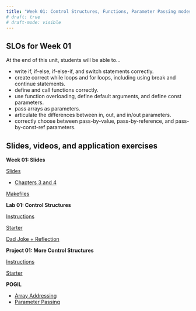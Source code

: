 ```yaml
---
title: "Week 01: Control Structures, Functions, Parameter Passing modes"
# draft: true
# draft-mode: visible
---
```


## SLOs for Week 01

At the end of this unit, students will be able to...

-   write if, if-else, if-else-if, and switch statements correctly.
-   create correct while loops and for loops, including using break and continue statements.
-   define and call functions correctly.
-   use function overloading, define default arguments, and define const parameters.
-   pass arrays as parameters.
-   articulate the differences between in, out, and in/out parameters.
-   correctly choose between pass-by-value, pass-by-reference, and pass-by-const-ref parameters.

## Slides, videos, and application exercises

::::: slide-deck
**Week 01: Slides**

::: slides
[Slides](https://docs.google.com/presentation/d/1uux2sZHfW1BRzdjNmUDpt5TDD7hOEgbLBW-G7KJNNUc/edit?usp=sharing){target="_blank"}
:::

::: reading
-   [Chapters 3 and 4](https://runestone.academy/runestone/books/published/cpp4python/index.html){target="_blank"}
:::


::: reading
[Makefiles](https://makefiletutorial.com/){target="_blank"}
:::

:::::

<!-- ## Lab -->

:::::: lab
**Lab 01: Control Structures**

::: instructions
[Instructions](/labs/lab01.qmd)
:::

::: starter
[Starter](https://classroom.github.com/a/Aqowwp7J){target="_blank"}
:::

::: slides
[Dad Joke + Reflection](https://calvincollege-my.sharepoint.com/:p:/g/personal/ea47_calvin_edu/EbpOOgr61e5Ev_psySo8a8wBbEegXYjHNfaMsdA6SMoIKg?e=TC2lXw){target="_blank"}
:::
::::::

<!-- ## Homework assignments -->

::::: homework
**Project 01: More Control Structures**

::: instructions
[Instructions](/projects/proj01.qmd)
:::

::: starter
[Starter](https://classroom.github.com/a/_PwngVPD){target="_blank"}
:::
:::::

::: exam
**POGIL**

-   [Array Addressing](https://docs.google.com/document/d/1myVaJT3i1hECM4BHs9LpbLz3a3heVPp6SJiEjoEvG_M/edit?tab=t.0#heading=h.im9274hm9wa0){target="_blank"} <!-- -   ([Answers](https://drive.google.com/file/d/1mn5yCzIJuURMiP3MOtO9amEQzUVAQCQZ/view?usp=sharing){target="_blank"}) -->
-   [Parameter Passing](https://docs.google.com/document/d/1OxsfopX1jljJVWKQ-6eeDuSGO5nRzxOdPHkQ4LPRt-U/edit?usp=sharing){target="_blank"} <!-- -   ([Answers](https://drive.google.com/file/d/1rPum6ihNwUKRJpZBSTQF8v7QKfOdog11/view?usp=drive_link){target="_blank"}) -->
:::